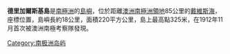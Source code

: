 {{Infobox islands
| name             = 德里加爾斯基島
| image name       = 
| image caption    = 
| locator map      =
| nickname         = 
| location         = [[南極洲|南極洲]]
| coordinates      = {{Coord|65|45|S|92|30|E|}}
| archipelago      = 
| total islands    = 
| major islands    = 
| area_km2         = 220
| length_mi        = 11 
| width_mi          = 
| highest mount    = 
| elevation_m      = 325
| population       = 
| population as of = 
| density_km2      = 
| ethnic groups    = 
| country          = 
| additional info  = 根據[[南極條約體系|南極條約體系]]管理
}}

'''德里加爾斯基島'''是[[南極洲|南極洲]]的[[島嶼|島嶼]]，位於距離[[澳洲南極洲領地|澳洲南極洲領地]]85公里的[[戴維斯海|戴維斯海]]，座標位置{{Coord|65|45|S|92|30|E}}，島嶼長約18公里，面積220平方公里，島上最高點325米，在1912年11月首次被澳洲南極考察隊發現。

{{Antarctica-geo-stub}}

[[Category:南极洲岛屿|Category:南极洲岛屿]]